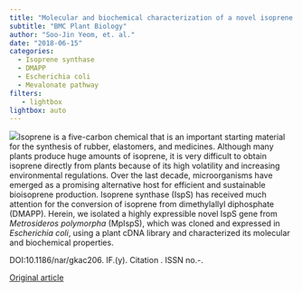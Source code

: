```yaml
---
title: "Molecular and biochemical characterization of a novel isoprene synthase from Metrosideros polymorpha"
subtitle: "BMC Plant Biology"
author: "Soo-Jin Yeom, et. al."
date: "2018-06-15"
categories:
  - Isoprene synthase
  - DMAPP
  - Escherichia coli
  - Mevalonate pathway 
filters:
   - lightbox
lightbox: auto
---
```


![](https://media.springernature.com/lw685/springer-static/image/art%253A10.1186%252Fs12870-018-1315-4/MediaObjects/12870_2018_1315_Fig1_HTML.png)Isoprene is a five-carbon chemical that is an important starting material for the synthesis of rubber, elastomers, and medicines. Although many plants produce huge amounts of isoprene, it is very difficult to obtain isoprene directly from plants because of its high volatility and increasing environmental regulations. Over the last decade, microorganisms have emerged as a promising alternative host for efficient and sustainable bioisoprene production. Isoprene synthase (IspS) has received much attention for the conversion of isoprene from dimethylallyl diphosphate (DMAPP). Herein, we isolated a highly expressible novel IspS gene from *Metrosideros polymorpha* (MpIspS), which was cloned and expressed in *Escherichia coli*, using a plant cDNA library and characterized its molecular and biochemical properties.

DOI:10.1186/nar/gkac206. IF.(y). Citation . ISSN no.-.

[Original article](https://bmcplantbiol.biomedcentral.com/articles/10.1186/s12870-018-1315-4){.external target="_blank"}
